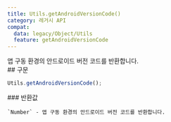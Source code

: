 ```yaml
---
title: Utils.getAndroidVersionCode()
category: 레거시 API
compat:
  data: legacy/Object/Utils
  feature: getAndroidVersionCode
---
```


<Section>
  앱 구동 환경의 안드로이드 버전 코드를 반환합니다.
</Section>
<Section>
  ## 구문

  ~~~js
  Utils.getAndroidVersionCode();
  ~~~

  <Section>
    ### 반환값

    `Number` - 앱 구동 환경의 안드로이드 버전 코드를 반환합니다.
  </Section>
</Section>